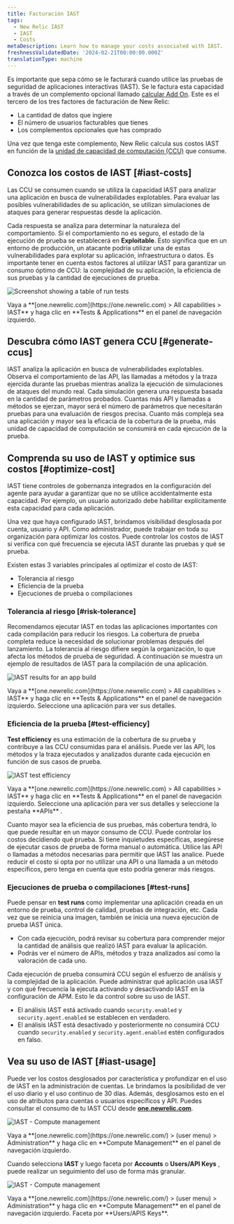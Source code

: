 ```yaml
---
title: Facturación IAST
tags:
  - New Relic IAST
  - IAST
  - Costs
metaDescription: Learn how to manage your costs associated with IAST.
freshnessValidatedDate: '2024-02-21T00:00:00.000Z'
translationType: machine
---
```


Es importante que sepa cómo se le facturará cuando utilice las pruebas de seguridad de aplicaciones interactivas (IAST). Se le factura esta capacidad a través de un complemento opcional llamado [calcular Add On](/docs/accounts/accounts-billing/new-relic-one-pricing-billing/add-on-billing). Este es el tercero de los tres factores de facturación de New Relic:

* La cantidad de datos que ingiere
* El número de usuarios facturables que tienes
* Los complementos opcionales que has comprado

Una vez que tenga este complemento, New Relic calcula sus costos IAST en función de la [unidad de capacidad de computación (CCU)](/docs/licenses/license-information/product-definitions/new-relic-one-pricing-definitions/#compute-capacity-unit) que consume.

## Conozca los costos de IAST [#iast-costs]

Las CCU se consumen cuando se utiliza la capacidad IAST para analizar una aplicación en busca de vulnerabilidades explotables. Para evaluar las posibles vulnerabilidades de su aplicación, se utilizan simulaciones de ataques para generar respuestas desde la aplicación.

Cada respuesta se analiza para determinar la naturaleza del comportamiento. Si el comportamiento no es seguro, el estado de la ejecución de prueba se establecerá en <DNT>**Exploitable**</DNT>. Esto significa que en un entorno de producción, un atacante podría utilizar una de estas vulnerabilidades para explotar su aplicación, infraestructura o datos. Es importante tener en cuenta estos factores al utilizar IAST para garantizar un consumo óptimo de CCU: la complejidad de su aplicación, la eficiencia de sus pruebas y la cantidad de ejecuciones de prueba.

<img
  title="Screenshot showing a table of run tests"
  alt="Screenshot showing a table of run tests"
  src="/images/iast_screenshot-crop_test-run.webp"
/>

<figcaption>
  Vaya a <DNT>**[one.newrelic.com](https://one.newrelic.com) > All capabilities > IAST**</DNT> y haga clic en <DNT>**Tests & Applications**</DNT> en el panel de navegación izquierdo.
</figcaption>

## Descubra cómo IAST genera CCU [#generate-ccus]

IAST analiza la aplicación en busca de vulnerabilidades explotables. Observa el comportamiento de las API, las llamadas a métodos y la traza ejercida durante las pruebas mientras analiza la ejecución de simulaciones de ataques del mundo real. Cada simulación genera una respuesta basada en la cantidad de parámetros probados. Cuantas más API y llamadas a métodos se ejerzan, mayor será el número de parámetros que necesitarán pruebas para una evaluación de riesgos precisa. Cuanto más compleja sea una aplicación y mayor sea la eficacia de la cobertura de la prueba, más unidad de capacidad de computación se consumirá en cada ejecución de la prueba.

## Comprenda su uso de IAST y optimice sus costos [#optimize-cost]

IAST tiene controles de gobernanza integrados en la configuración del agente <InlinePopover type="apm"/>para ayudar a garantizar que no se utilice accidentalmente esta capacidad. Por ejemplo, un usuario autorizado debe habilitar explícitamente esta capacidad para cada aplicación.

Una vez que haya configurado IAST, brindamos visibilidad desglosada por cuenta, usuario y API. Como administrador, puede trabajar en toda su organización para optimizar los costos. Puede controlar los costos de IAST si verifica con qué frecuencia se ejecuta IAST durante las pruebas y qué se prueba.

Existen estas 3 variables principales al optimizar el costo de IAST:

* Tolerancia al riesgo
* Eficiencia de la prueba
* Ejecuciones de prueba o compilaciones

### Tolerancia al riesgo [#risk-tolerance]

Recomendamos ejecutar IAST en todas las aplicaciones importantes con cada compilación para reducir los riesgos. La cobertura de prueba completa reduce la necesidad de solucionar problemas después del lanzamiento. La tolerancia al riesgo difiere según la organización, lo que afecta los métodos de prueba de seguridad. A continuación se muestra un ejemplo de resultados de IAST para la compilación de una aplicación.

<img
  title="IAST results for an app build"
  alt="IAST results for an app build"
  src="/images/iast_screenshot-full_results-app-build.webp"
/>

<figcaption>
  Vaya a <DNT>**[one.newrelic.com](https://one.newrelic.com) > All capabilities > IAST**</DNT> y haga clic en <DNT>**Tests & Applications**</DNT> en el panel de navegación izquierdo. Seleccione una aplicación para ver sus detalles.
</figcaption>

### Eficiencia de la prueba [#test-efficiency]

<DNT>**Test efficiency**</DNT> es una estimación de la cobertura de su prueba y contribuye a las CCU consumidas para el análisis. Puede ver las API, los métodos y la traza ejecutados y analizados durante cada ejecución en función de sus casos de prueba.

<img
  title="IAST test efficiency"
  alt="IAST test efficiency"
  src="/images/iast_screenshot-full_tested-apis.webp"
/>

<figcaption>
  Vaya a <DNT>**[one.newrelic.com](https://one.newrelic.com) > All capabilities > IAST**</DNT> y haga clic en <DNT>**Tests & Applications**</DNT> en el panel de navegación izquierdo. Seleccione una aplicación para ver sus detalles y seleccione la pestaña <DNT>**APIs**</DNT> .
</figcaption>

Cuanto mayor sea la eficiencia de sus pruebas, más cobertura tendrá, lo que puede resultar en un mayor consumo de CCU. Puede controlar los costos decidiendo qué prueba. Si tiene inquietudes específicas, asegúrese de ejecutar casos de prueba de forma manual o automática. Utilice las API o llamadas a métodos necesarias para permitir que IAST las analice. Puede reducir el costo si opta por no utilizar una API o una llamada a un método específicos, pero tenga en cuenta que esto podría generar más riesgos.

### Ejecuciones de prueba o compilaciones [#test-runs]

Puede pensar en <DNT>**test runs**</DNT> como implementar una aplicación creada en un entorno de prueba, control de calidad, pruebas de integración, etc. Cada vez que se reinicia una imagen, también se inicia una nueva ejecución de prueba IAST única.

* Con cada ejecución, podrá revisar su cobertura para comprender mejor la cantidad de análisis que realizó IAST para evaluar la aplicación.
* Podrás ver el número de APIs, métodos y traza analizados así como la valoración de cada uno.

Cada ejecución de prueba consumirá CCU según el esfuerzo de análisis y la complejidad de la aplicación. Puede administrar qué aplicación usa IAST y con qué frecuencia la ejecuta activando y desactivando IAST en la configuración de APM. Esto le da control sobre su uso de IAST.

* El análisis IAST está activado cuando `security.enabled` y `security.agent.enabled` se establecen en verdadero.
* El análisis IAST está desactivado y posteriormente no consumirá CCU cuando `security.enabled` y `security.agent.enabled` estén configurados en falso.

## Vea su uso de IAST [#iast-usage]

Puede ver los costos desglosados por característica y profundizar en el uso de IAST en la administración de cuentas. Le brindamos la posibilidad de ver el uso diario y el uso continuo de 30 días. Además, desglosamos esto en el uso de atributos para cuentas o usuarios específicos y API. Puedes consultar el consumo de tu IAST CCU desde <DNT>**[one.newrelic.com](https://one.newrelic.com/)**</DNT>.

<img
  title="IAST - Compute management"
  alt="IAST - Compute management"
  src="/images/iast_screenshot-full_compute-management.webp"
/>

<figcaption>
  Vaya a <DNT>**[one.newrelic.com](https://one.newrelic.com/) > (user menu) > Administration**</DNT> y haga clic en <DNT>**Compute Management**</DNT> en el panel de navegación izquierdo.
</figcaption>

Cuando selecciona <DNT>**IAST**</DNT> y luego faceta por <DNT>**Accounts**</DNT> o <DNT>**Users/API Keys**</DNT> , puede realizar un seguimiento del uso de forma más granular.

<img
  title="IAST - Compute management"
  alt="IAST - Compute management"
  src="/images/iast_screenshot-full_compute-management-users.webp"
/>

<figcaption>
  Vaya a <DNT>**[one.newrelic.com](https://one.newrelic.com/) > (user menu) > Administration**</DNT> y haga clic en <DNT>**Compute Management**</DNT> en el panel de navegación izquierdo. Faceta por <DNT>**Users/APIS Keys**</DNT>.
</figcaption>
